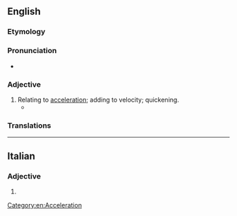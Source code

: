 ==English==

===Etymology===
{{suffix|en|accelerate|ive}}

===Pronunciation===
* {{a|US}} {{IPA|en|/ɪk.ˈsɛl.ə.ˌɹeɪt.ɪv/|/æk.ˈsɛl.ə.ˌɹeɪt.ɪv/}}

===Adjective===
{{en-adj}}

# Relating to [[acceleration]]; adding to velocity; quickening.
#* {{quote-journal|en|year=1960|month=April|author=Cecil J. Allen|title=Locomotive Running Past and Present|journal=Trains Illustrated|pages=210-211|text=The '''accelerative''' powers of a diesel unit like this are such that allowances for delays must be less than those with steam power: [...]}}

===Translations===
{{trans-top}}
{{trans-mid}}
{{trans-bottom}}

[[Category:en:Acceleration]]

----

==Italian==

===Adjective===
{{head|it|adjective form}}

# {{adj form of|it|accelerativo||f|p}}